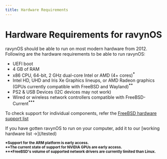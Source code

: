 ```yaml
---
title: Hardware Requirements
---
```



# Hardware Requirements for ravynOS

ravynOS should be able to run on most modern hardware from 2012.
Following are the hardware requirements to be able to run ravynOS:

 * UEFI boot
 * 4 GB of RAM
 * x86 CPU, 64-bit, 2 GHz dual-core Intel or AMD (4+ cores)<sup><b>*</b></sup>
 * Intel HD, UHD and Iris Xe Graphics lineups, or AMD Radeon graphics (GPUs currently compatible with FreeBSD and Wayland)<sup><b>**</b></sup>
 * PS2 & USB Devices (I2C devices may not work)
 * Wired or wireless network controllers compatible with FreeBSD-Current<sup><b>***</b></sup>

To check support for individual components, refer the [FreeBSD hardware support list](https://www.freebsd.org/releases/12.0R/hardware/)



<Callout type="info" emoji="ℹ️">
  If you have gotten ravynOS to run on your computer, add it to our [working hardware list  &#8594;](/tested)
</Callout>

<sub><b>
*Support for the ARM platform is early access.\
**The current state of support for NVIDIA GPUs are early access.\
***FreeBSD's volume of supported network drivers are currently limited than Linux.
</b></sub>

